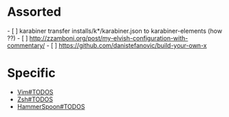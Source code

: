 = Assorted =
- [ ] karabiner transfer installs/k*/karabiner.json to karabiner-elements (how ??)
- [ ] http://zzamboni.org/post/my-elvish-configuration-with-commentary/
- [ ] https://github.com/danistefanovic/build-your-own-x

= Specific =
* [[Vim#TODOS]]
* [[Zsh#TODOS]]
* [[HammerSpoon#TODOS]]
